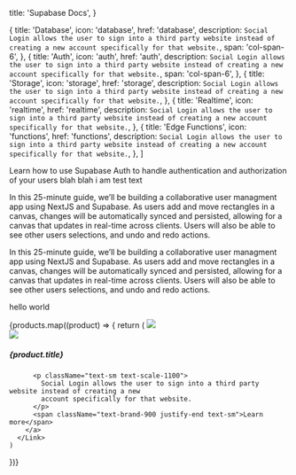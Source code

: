 
  title: 'Supabase Docs',
}

  {
    title: 'Database',
    icon: 'database',
    href: 'database',
    description: `
Social Login allows the user to sign into a third party website instead of creating a new account specifically for that website.
  `,
    span: 'col-span-6',
  },
  {
    title: 'Auth',
    icon: 'auth',
    href: 'auth',
    description: `
Social Login allows the user to sign into a third party website instead of creating a new account specifically for that website.
  `,
    span: 'col-span-6',
  },
  {
    title: 'Storage',
    icon: 'storage',
    href: 'storage',
    description: `
Social Login allows the user to sign into a third party website instead of creating a new account specifically for that website.
  `,
  },
  {
    title: 'Realtime',
    icon: 'realtime',
    href: 'realtime',
    description: `
Social Login allows the user to sign into a third party website instead of creating a new account specifically for that website.
  `,
  },
  {
    title: 'Edge Functions',
    icon: 'functions',
    href: 'functions',
    description: `
Social Login allows the user to sign into a third party website instead of creating a new account specifically for that website.
  `,
  },
]

Learn how to use Supabase Auth to handle authentication and authorization of your users blah blah i am test text

<div className="border rounded p-12">

In this 25-minute guide, we’ll be building a collaborative user managment app using NextJS and Supabase.
As users add and move rectangles in a canvas, changes will be automatically synced and persisted, allowing for a canvas that updates in real-time across clients.
Users will also be able to see other users selections, and undo and redo actions.

</div>

In this 25-minute guide, we’ll be building a collaborative user managment app using NextJS and Supabase.
As users add and move rectangles in a canvas, changes will be automatically synced and persisted, allowing for a canvas that updates in real-time across clients.
Users will also be able to see other users selections, and undo and redo actions.

hello world

<div className="grid grid-cols-12 gap-6 not-prose">
  {products.map((product) => {
    return (
      <Link
        href={`/new/${product.href}`}
        key={product.title}
        passHref
      >
        <a className={`
          relative
          group
          overflow-hidden
          bg-white dark:bg-scale-300 border rounded-md drop-shadow-sm
          transition
          border-scale-500
          hover:border-scale-700
          gap-6
          p-8 flex flex-col ${
          product.span ?? 'col-span-4'
        }`}>
          <img
            src={`/docs/img/gradient-bg.png`}
            className="transition-all absolute left-0 -top-64 w-[258px]
            duration-700 ease-out
            group-hover:w-[320px]
            "
          />
          <div className="flex items-center gap-3">
            <div className="bg-green-600 w-8 h-8 flex items-center justify-center rounded">
              <img className="bg-green-600 w-5" src={`/docs/img/icons/menu/${product.icon}.svg`} />
            </div>
            <h5 className="text-base text-scale-1200">{product.title}</h5>
          </div>

          <p className="text-sm text-scale-1100">
            Social Login allows the user to sign into a third party website instead of creating a new
            account specifically for that website.
          </p>
          <span className="text-brand-900 justify-end text-sm">Learn more</span>
        </a>
      </Link>
    )

})}

</div>



